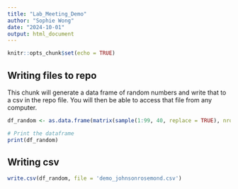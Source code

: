 ```yaml
---
title: "Lab_Meeting_Demo"
author: "Sophie Wong"
date: "2024-10-01"
output: html_document
---
```


```r
knitr::opts_chunk$set(echo = TRUE)
```

## Writing files to repo

This chunk will generate a data frame of random numbers and write that to a csv in the repo file. You will then be able to access that file from any computer. 

```r
df_random <- as.data.frame(matrix(sample(1:99, 40, replace = TRUE), nrow = 4, ncol = 10))

# Print the dataframe
print(df_random)

```

## Writing csv

```r
write.csv(df_random, file = 'demo_johnsonrosemond.csv')

```

